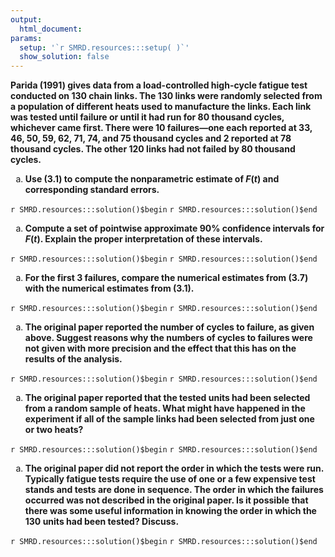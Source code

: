 ```yaml
---
output:
  html_document:
params:
  setup: '`r SMRD.resources:::setup( )`'
  show_solution: false
---
```


__Parida (1991) gives data from a load-controlled high-cycle fatigue test conducted on 130 chain links. The 130 links were randomly selected from a population of different heats used to manufacture the links. Each link was tested until failure or until it had run for 80 thousand cycles, whichever came first. There were 10 failures---one each reported at 33, 46, 50, 59, 62, 71, 74, and 75 thousand cycles and 2 reported at 78 thousand cycles. The other 120 links had not failed by 80 thousand cycles.__
 
a. __Use (3.1) to compute the nonparametric estimate of $F(t)$ and corresponding standard errors.__

`r SMRD.resources:::solution()$begin`
`r SMRD.resources:::solution()$end`

a. __Compute a set of pointwise approximate $90\%$ confidence intervals for $F(t)$.  Explain the proper interpretation of these intervals.__

`r SMRD.resources:::solution()$begin`
`r SMRD.resources:::solution()$end`

a. __For the first 3 failures, compare the numerical estimates from (3.7) with the numerical estimates from (3.1).__

`r SMRD.resources:::solution()$begin`
`r SMRD.resources:::solution()$end`

a. __The original paper reported the number of cycles to failure, as given above. Suggest reasons why the numbers of cycles to failures were not given with more precision and the effect that this has on the results of the analysis.__

`r SMRD.resources:::solution()$begin`
`r SMRD.resources:::solution()$end`

a. __The original paper reported that the tested units had been selected from a random sample of heats. What might have happened in the experiment if all of the sample links had been selected from just one or two heats?__

`r SMRD.resources:::solution()$begin`
`r SMRD.resources:::solution()$end`

a. __The original paper did not report the order in which the tests were run. Typically fatigue tests require the use of  one or a few expensive test stands and tests are done in sequence. The order in which the failures occurred was not described in the original paper. Is it possible that there was some useful information in knowing the order in which the 130 units had been tested? Discuss.__

`r SMRD.resources:::solution()$begin`
`r SMRD.resources:::solution()$end`
